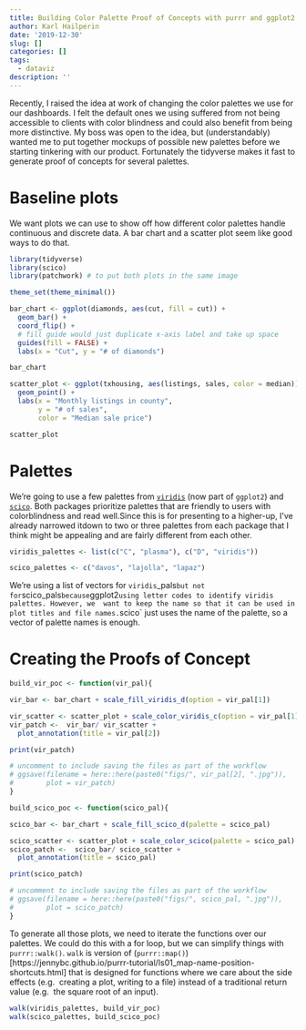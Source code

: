```yaml
---
title: Building Color Palette Proof of Concepts with purrr and ggplot2
author: Karl Hailperin
date: '2019-12-30'
slug: []
categories: []
tags:
  - dataviz
description: ''
---
```

Recently, I raised the idea at work of changing the color palettes we use for 
our dashboards. I felt the default ones we using suffered from not being 
accessible to clients with color blindness and could also benefit from being more
distinctive. My boss was open to the idea, but (understandably) wanted me to put 
together mockups of possible new palettes before we starting tinkering with our
product. Fortunately the tidyverse makes it fast to generate proof of concepts 
for several palettes.

# Baseline plots
We want plots we can use to show off how different color palettes handle 
continuous and discrete data. A bar chart and a scatter plot seem like 
good ways to do that.

```r
library(tidyverse)
library(scico)
library(patchwork) # to put both plots in the same image

theme_set(theme_minimal())
```

```r
bar_chart <- ggplot(diamonds, aes(cut, fill = cut)) + 
  geom_bar() + 
  coord_flip() +
  # fill guide would just duplicate x-axis label and take up space
  guides(fill = FALSE) +
  labs(x = "Cut", y = "# of diamonds")

bar_chart
```

```r
scatter_plot <- ggplot(txhousing, aes(listings, sales, color = median)) +
  geom_point() +
  labs(x = "Monthly listings in county", 
       y = "# of sales",
       color = "Median sale price")

scatter_plot
```

# Palettes
We're going to use a few palettes from
[`viridis`](https://cran.r-project.org/web/packages/viridis/vignettes/intro-to-viridis.html) 
(now part of `ggplot2`) and 
[`scico`](https://www.data-imaginist.com/2018/scico-and-the-colour-conundrum/). 
Both packages prioritize palettes that are friendly to users with 
colorblindness and read well.Since this is for presenting to a higher-up, I've 
already narrowed itdown to two or three palettes from each package that I 
think might be appealing and are fairly different from each other.

```r
viridis_palettes <- list(c("C", "plasma"), c("D", "viridis"))

scico_palettes <- c("davos", "lajolla", "lapaz")
```

We're using a list of vectors for `viridis`_pals` but not for `scico_pals` 
because `ggplot2` using letter codes to identify viridis palettes. However, we 
want to keep the name so that it can be used in plot titles and file names.
`scico` just uses the name of the palette, so a vector of palette names is 
enough.

# Creating the Proofs of Concept

```r
build_vir_poc <- function(vir_pal){

vir_bar <- bar_chart + scale_fill_viridis_d(option = vir_pal[1])

vir_scatter <- scatter_plot + scale_color_viridis_c(option = vir_pal[1])
vir_patch <-  vir_bar/ vir_scatter + 
  plot_annotation(title = vir_pal[2])

print(vir_patch)

# uncomment to include saving the files as part of the workflow
# ggsave(filename = here::here(paste0("figs/", vir_pal[2], ".jpg")),
#        plot = vir_patch)
}
```

```r
build_scico_poc <- function(scico_pal){

scico_bar <- bar_chart + scale_fill_scico_d(palette = scico_pal)

scico_scatter <- scatter_plot + scale_color_scico(palette = scico_pal)
scico_patch <-  scico_bar/ scico_scatter + 
  plot_annotation(title = scico_pal)

print(scico_patch)

# uncomment to include saving the files as part of the workflow
# ggsave(filename = here::here(paste0("figs/", scico_pal, ".jpg")),
#        plot = scico_patch)
}
```

To generate all those plots, we need to iterate the functions over our palettes.
We could do this with a for loop, but we can simplify things with 
`purrr::walk()`. `walk` is  version of
(`purrr::map()`)[https://jennybc.github.io/purrr-tutorial/ls01_map-name-position-shortcuts.html] that is designed for functions where we care about the side effects (e.g. 
creating a plot, writing to a file) instead of a traditional return value (e.g. 
the square root of an input).
```r
walk(viridis_palettes, build_vir_poc)
walk(scico_palettes, build_scico_poc)
```

